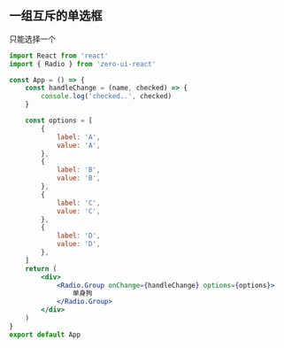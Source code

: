 ## 一组互斥的单选框

只能选择一个

```jsx
import React from 'react'
import { Radio } from 'zero-ui-react'

const App = () => {
    const handleChange = (name, checked) => {
        console.log('checked..', checked)
    }

    const options = [
        {
            label: 'A',
            value: 'A',
        },
        {
            label: 'B',
            value: 'B',
        },
        {
            label: 'C',
            value: 'C',
        },
        {
            label: 'D',
            value: 'D',
        },
    ]
    return (
        <div>
            <Radio.Group onChange={handleChange} options={options}>
                单身狗
            </Radio.Group>
        </div>
    )
}
export default App
```
